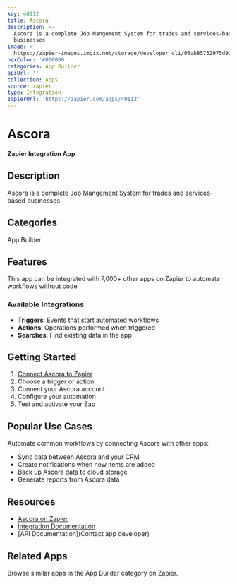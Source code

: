 ```yaml
---
key: 40112
title: Ascora
description: >-
  Ascora is a complete Job Mangement System for trades and services-based
  businesses
image: >-
  https://zapier-images.imgix.net/storage/developer_cli/05ab85752975d91f21b227755862804b_2.png?auto=format%2Ccompress&ixlib=python-3.0.0&q=50
hexColor: '#000000'
categories: App Builder
apiUrl: ''
collection: Apps
source: zapier
type: Integration
zapierUrl: 'https://zapier.com/apps/40112'
---
```

# Ascora

**Zapier Integration App**

## Description

Ascora is a complete Job Mangement System for trades and services-based businesses

## Categories

App Builder

## Features

This app can be integrated with 7,000+ other apps on Zapier to automate workflows without code.

### Available Integrations

- **Triggers**: Events that start automated workflows
- **Actions**: Operations performed when triggered
- **Searches**: Find existing data in the app

## Getting Started

1. [Connect Ascora to Zapier](https://zapier.com/apps/40112)
2. Choose a trigger or action
3. Connect your Ascora account
4. Configure your automation
5. Test and activate your Zap

## Popular Use Cases

Automate common workflows by connecting Ascora with other apps:

- Sync data between Ascora and your CRM
- Create notifications when new items are added
- Back up Ascora data to cloud storage
- Generate reports from Ascora data

## Resources

- [Ascora on Zapier](https://zapier.com/apps/40112)
- [Integration Documentation](https://zapier.com/apps/40112/integrations)
- [API Documentation](Contact app developer)

## Related Apps

Browse similar apps in the App Builder category on Zapier.
